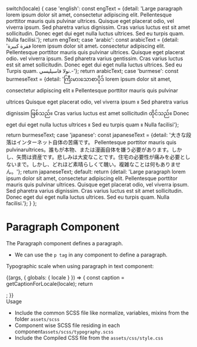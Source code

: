 
  switch(locale) {
    case 'english': const engText = {detail: 'Large paragraph lorem ipsum dolor sit amet, consectetur adipiscing elit. Pellentesque porttitor mauris quis pulvinar ultrices. Quisque eget placerat odio, vel viverra ipsum. Sed pharetra varius dignissim. Cras varius luctus est sit amet sollicitudin. Donec eget dui eget nulla luctus ultrices. Sed eu turpis quam. Nulla facilisi.'}; return engText;
    case 'arabic': const arabicText = {detail: 'فقرة كبيرة lorem ipsum dolor sit amet، consectetur adipiscing elit. Pellentesque porttitor mauris quis pulvinar ultrices. Quisque eget placerat odio، vel viverra ipsum. Sed pharetra varius gentissim. Cras varius luctus est sit amet sollicitudin. Donec eget dui eget nulla luctus ultrices. Sed eu Turpis quam. نولا فاسيليسي.-'}; return arabicText;
    case 'burmese': const burmeseText = {detail: 'ကြီးမားသောစာပိုဒ် lorem ipsum dolor sit amet, consectetur adipiscing elit ။ Pellentesque porttitor mauris quis pulvinar ultrices Quisque eget placerat odio, vel viverra ipsum ။ Sed pharetra varius dignissim ဖြစ်သည်။ Cras varius luctus est amet sollicitudin ထိုင်သည်။ Donec eget dui eget nulla luctus ultrices ။ Sed eu turpis quam ။ Nulla facilisi'}; return burmeseText;
    case 'japanese': const japaneseText = {detail: '大きな段落はインターネット自体の苦痛です。 Pellentesque porttitor mauris quis pulvinarultrices。誰もが本物、または漫画自体を嫌う必要があります。しかし、矢筒は資産です。悲しみは大変なことです。住宅の必要性が痛みを必要としないまで。しかし、どれほど素晴らしくて醜い。複雑なことは何もありません。'}; return japaneseText;
    default:
      return {detail: 'Large paragraph lorem ipsum dolor sit amet, consectetur adipiscing elit. Pellentesque porttitor mauris quis pulvinar ultrices. Quisque eget placerat odio, vel viverra ipsum. Sed pharetra varius dignissim. Cras varius luctus est sit amet sollicitudin. Donec eget dui eget nulla luctus ultrices. Sed eu turpis quam. Nulla facilisi.'};
  }
};

<Meta title="Atoms/Base Typography/P" component={P} />

<style>{`
  div#story--atoms-base-typography-p--p {
    box-shadow: 0 1px 8px rgb(0 0 0 / 15%);
    box-sizing: inherit;
    width: 100%;
    padding: 10px;
  }
  .subheading {
    font-weight: 700;
    font-size: 18px;
    color: #666;
    letter-spacing: 1.5px;
    line-height: 24px;
    margin-bottom: 12px;
    margin-top: 40px;
  }  
`}</style>

# Paragraph Component
The Paragraph component defines a paragraph.
<ul>
  <li>We can use the <code>p tag</code> in any component to define a paragraph.</li>
</ul>

Typographic scale when using paragraph in text component:

<Story name="P">
  {(args, { globals: { locale } }) => {
    const caption = getCaptionForLocale(locale);
    return <P label={caption.detail} ></P>;
  }}
</Story>

<div className="subheading">Usage</div>
<ul>
  <li>Include the common SCSS file like normalize, variables, mixins from the folder <code>assets/scss</code></li>
  <li>Component wise SCSS file residing in each component<code>assets/scss/typography.scss</code></li>
  <li>Include the Compiled CSS file from the <code>assets/css/style.css</code></li>
</ul>

